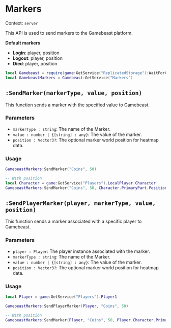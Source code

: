 # Markers
Context:
`server`

This API is used to send markers to the Gamebeast platform. 


**Default markers**
- **Login**: player, position
- **Logout**: player, position
- **Died**: player, position

  
```lua
local Gamebeast = require(game:GetService("ReplicatedStorage"):WaitForChild("Gamebeast"))
local GamebeastMarkers = Gamebeast:GetService("Markers")
```

## `:SendMarker(markerType, value, position)`
This function sends a marker with the specified value to Gamebeast.

### Parameters

- `markerType : string`: The name of the Marker.
- `value : number | {[string] : any}`: The value of the marker.
- `position : Vector3?`: The optional marker world position for heatmap data. 

### Usage
```lua
GamebeastMarkers:SendMarker("Coins", 50)

-- With position
local Character = game:GetService("Players").LocalPlayer.Character
GamebeastMarkers:SendMarker("Coins", 50, Character.PrimaryPart.Position)
```

## `:SendPlayerMarker(player, markerType, value, position)`
This function sends a marker associated with a specific player to Gamebeast. 

### Parameters

- `player : Player`: The player instance associated with the marker.
- `markerType : string`: The name of the Marker.
- `value : number | {[string] : any}`: The value of the marker.
- `position : Vector3?`: The optional marker world position for heatmap data. 

### Usage
```lua
local Player = game:GetService("Players").Player1

GamebeastMarkers:SendPlayerMarker(Player, "Coins", 50)

-- With position
GamebeastMarkers:SendMarker(Player, "Coins", 50, Player.Character.PrimaryPart.Position)
```